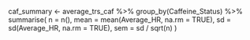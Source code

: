 caf_summary <- average_trs_caf %>%
  group_by(Caffeine_Status) %>%
  summarise(
    n = n(),
    mean = mean(Average_HR, na.rm = TRUE),
    sd = sd(Average_HR, na.rm = TRUE),
    sem = sd / sqrt(n)
  )